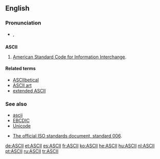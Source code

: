 ==English==

===Pronunciation===
* {{IPA|[ˈæski]}}, {{SAMPA|/"{ski/}}

==={{acronym}}===
{{wikipedia}}
'''ASCII'''

# {{computing}} [[American Standard Code for Information Interchange]].

====Related terms====
* [[ASCIIbetical]]
* [[ASCII art]]
* [[extended ASCII]]

===See also===
* [[ascii]]
* [[EBCDIC]]
* [[Unicode]]

* [http://www.itscj.ipsj.or.jp/ISO-IR/006.pdf The official ISO standards document, standard 006].

[[de:ASCII]]
[[et:ASCII]]
[[es:ASCII]]
[[fr:ASCII]]
[[ko:ASCII]]
[[he:ASCII]]
[[hu:ASCII]]
[[nl:ASCII]]
[[pt:ASCII]]
[[ru:ASCII]]
[[tr:ASCII]]